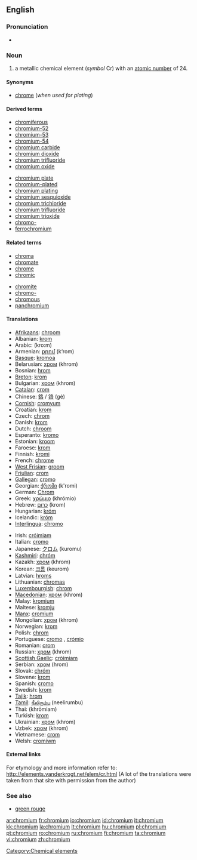 ==English==

{{elements|Cr|vanadium|V|manganese|Mn}}

===Pronunciation===
* {{audio|en-us-chromium.ogg|Audio (US)}}

===Noun===
{{en-noun|-}}
{{wikipedia}}

# a metallic chemical element (''symbol'' Cr) with an [[atomic number]] of 24.

====Synonyms====
* [[chrome]] (''when used for plating'')

====Derived terms====
{{top2}}
* [[chromiferous]]
* [[chromium-52]]
* [[chromium-53]]
* [[chromium-54]]
* [[chromium carbide]]
* [[chromium dioxide]]
* [[chromium trifluoride]]
* [[chromium oxide]]
{{mid2}}
* [[chromium plate]]
* [[chromium-plated]]
* [[chromium plating]]
* [[chromium sesquioxide]]
* [[chromium trichloride]]
* [[chromium trifluoride]]
* [[chromium trioxide]]
* [[chromo-]]
* [[ferrochromium]]
{{bottom}}

====Related terms====
{{top2}}
* [[chroma]]
* [[chromate]]
* [[chrome]]
* [[chromic]]
{{mid2}}
* [[chromite]]
* [[chromo-]]
* [[chromous]]
* [[panchromium]]
{{bottom}}

====Translations====
{{top}}
* [[Afrikaans]]: [[chroom]]
* Albanian: [[krom]]
* Arabic: {{Arab|[[كروم]]}} (kro:m) {{m}}
* Armenian: [[քրոմ]] (k‘rom)
* [[Basque]]: [[kromoa]]
* Belarusian: [[хром]] (khrom) {{m}}
* Bosnian: [[hrom]]
* [[Breton]]: [[krom]] {{m}}
* Bulgarian: [[хром]] (khrom) {{m}}
* [[Catalan]]: [[crom]]
* Chinese: [[鉻]] / [[铬]] (gè)
* [[Cornish]]: [[cromyum]]
* Croatian: [[krom]]
* Czech: [[chrom]]
* Danish: [[krom]]
* Dutch: [[chroom]] {{n}}
* Esperanto: [[kromo]]
* Estonian: [[kroom]]
* Faroese: [[krom]]
* Finnish: [[kromi]]
* French: [[chrome]] {{m}}
* [[West Frisian]]: [[groom]]
* [[Friulian]]: [[crom]]
* [[Gallegan]]: [[cromo]]
* Georgian: [[ქრომი]] (k'romi)
* German: [[Chrom]] {{n}}
* Greek: [[χρώμιο]] (khrómio) {{n}}
* Hebrew: [[כרום]] (krom)
* Hungarian: [[króm]]
* Icelandic: [[króm]]
* [[Interlingua]]: [[chromo]]
{{mid}}
* Irish: [[cróimiam]]
* Italian: [[cromo]] {{m}}
* Japanese: [[クロム]] (kuromu)
* [[Kashmiri]]: [[chróm]]
* Kazakh: [[хром]] (khrom)
* Korean: [[크롬]] (keurom)
* Latvian: [[hroms]]
* Lithuanian: [[chromas]]
* [[Luxembourgish]]: [[chrom]]
* [[Macedonian]]: [[хром]] (khrom) {{m}}
* Malay: [[kromium]]
* Maltese: [[kromju]]
* [[Manx]]: [[cromium]]
* Mongolian: [[хром]] (khrom)
* Norwegian: [[krom]]
* Polish: [[chrom]] {{m}}
* Portuguese: [[cromo]] {{m}}, [[crómio]] {{m}}
* Romanian: [[crom]] {{n}}
* Russian: [[хром]] (khrom) {{m}}
* [[Scottish Gaelic]]: [[cròimiam]]
* Serbian: [[хром]] (hrom) {{m}}
* Slovak: [[chróm]]
* Slovene: [[krom]]
* Spanish: [[cromo]] {{m}}
* Swedish: [[krom]]
* [[Tajik]]: [[hrom]]
* [[Tamil]]: [[நீலிரும்பு]] (neelirumbu)
* Thai: {{Thai|[[โครเมียม]]}} (khrōmiam)
* Turkish: [[krom]]
* Ukrainian: [[хром]] (khrom) {{m}}
* Uzbek: [[хром]] (khrom)
* Vietnamese: [[crom]]
* Welsh: [[cromiwm]]
{{bottom}}

====External links====
For etymology and more information refer to:
http://elements.vanderkrogt.net/elem/cr.html
(A lot of the translations were taken from that site with permission from the author)

===See also===
* [[green rouge]]

[[Category:Chemical elements]]

[[ar:chromium]]
[[fr:chromium]]
[[io:chromium]]
[[id:chromium]]
[[it:chromium]]
[[kk:chromium]]
[[la:chromium]]
[[lt:chromium]]
[[hu:chromium]]
[[pl:chromium]]
[[pt:chromium]]
[[ro:chromium]]
[[ru:chromium]]
[[fi:chromium]]
[[ta:chromium]]
[[vi:chromium]]
[[zh:chromium]]